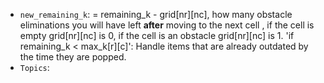- `new_remaining_k`: = remaining_k - grid[nr][nc], how many obstacle eliminations you will have left **after** moving to the next cell , if the cell is empty grid[nr][nc] is 0, if the cell is an obstacle grid[nr][nc] is 1.
    'if remaining_k < max_k[r][c]': Handle items that are already outdated by the time they are popped.
- `Topics`: 